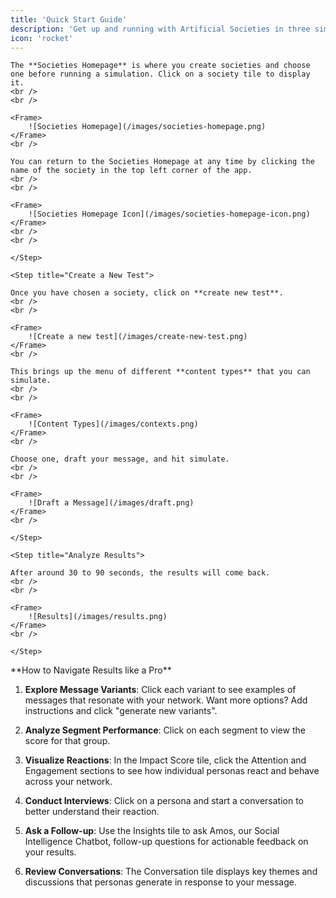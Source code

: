 ```yaml
---
title: 'Quick Start Guide'
description: 'Get up and running with Artificial Societies in three simple steps'
icon: 'rocket'
---
```


<Steps>
    <Step title="Choose a Society">

    The **Societies Homepage** is where you create societies and choose one before running a simulation. Click on a society tile to display it.
    <br />
    <br />

    <Frame>
        ![Societies Homepage](/images/societies-homepage.png)
    </Frame>
    <br />

    You can return to the Societies Homepage at any time by clicking the name of the society in the top left corner of the app.
    <br />
    <br />

    <Frame>
        ![Societies Homepage Icon](/images/societies-homepage-icon.png)
    </Frame>
    <br />
    <br />

    </Step>

    <Step title="Create a New Test">

    Once you have chosen a society, click on **create new test**.
    <br />
    <br />

    <Frame>
        ![Create a new test](/images/create-new-test.png)
    </Frame>
    <br />

    This brings up the menu of different **content types** that you can simulate.
    <br />
    <br />

    <Frame>
        ![Content Types](/images/contexts.png)
    </Frame>
    <br />

    Choose one, draft your message, and hit simulate.
    <br />
    <br />

    <Frame>
        ![Draft a Message](/images/draft.png)
    </Frame>
    <br />

    </Step>

    <Step title="Analyze Results">

    After around 30 to 90 seconds, the results will come back.
    <br />
    <br />

    <Frame>
        ![Results](/images/results.png)
    </Frame>
    <br />

    </Step>
</Steps>

<Tip>
**How to Navigate Results like a Pro**

1. **Explore Message Variants**: Click each variant to see examples of messages that resonate with your network. Want more options? Add instructions and click "generate new variants".

2. **Analyze Segment Performance**: Click on each segment to view the score for that group.

3. **Visualize Reactions**: In the Impact Score tile, click the Attention and Engagement sections to see how individual personas react and behave across your network.

4. **Conduct Interviews**: Click on a persona and start a conversation to better understand their reaction.

5. **Ask a Follow-up**: Use the Insights tile to ask Amos, our Social Intelligence Chatbot, follow-up questions for actionable feedback on your results.

6. **Review Conversations**: The Conversation tile displays key themes and discussions that personas generate in response to your message.

</Tip>



